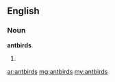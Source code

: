 ==English==

===Noun===
'''antbirds'''

# {{plural of|antbird}}

[[ar:antbirds]]
[[mg:antbirds]]
[[my:antbirds]]